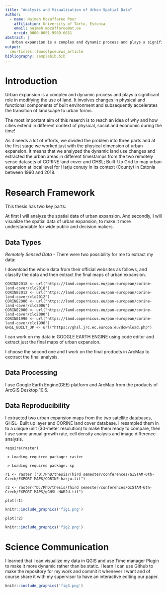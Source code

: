 ```yaml
---
title: "Analysis and Visualisation of Urban Spatial Data"
author:
  - name: Najmeh Mozaffaree Pour
    affiliation: University of Tartu, Estonia
    email: najmeh.mozaffaree@ut.ee
    orcid: 0000-0001-9969-6631
abstract: |
   Urban expansion is a complex and dynamic process and plays a significant role in modifying the use of land. The aim of this reaerch is to reach an idea of why and how cities extend in different context of physical, social and economic during the time.
output:
  ceurticles::twocolpceurws_article
bibliography: samplebib.bib
---
```


# Introduction

Urban expansion is a complex and dynamic process and plays a significant role in modifying the use of land. It involves changes in physical and functional components of built environment and subsequently accelerates the transition of landscape to urban forms.

The most important aim of this reaerch is to reach an idea of why and how cities extend in different context of physical, social and economic during the time!

As it needs a lot of efforts, we divided the problem into three parts and at the first stage we worked just with the physical dimension of urban expansion. It means that we analyzed the dynamic land use changes and extracted the urban areas in different timestamps from the two remotely sense datasets of CORINE land cover and GHSL; Built-Up Grid to map urban expansion at local level for Harju conuty in its context (County) in Estonia between 1990 and 2018.

# Research Framework

This thesis has two key parts:

At first I will analyze the spatial data of urban expansion. And secondly, I will visualize the spatial data of urban expansion, to make it more understandable for wide public and decision makers.

## Data Types

_Remotely Sensed Data_ - There were two possibility for me to extract my data:

I download the whole data from their official websites as follows, and classify the data and then extract the final maps of urban expansion.

```
CORINE2018 <- url("https://land.copernicus.eu/pan-european/corine-land-cover/clc2018")
CORINE2012 <- url("https://land.copernicus.eu/pan-european/corine-land-cover/clc2012")
CORINE2006 <- url("https://land.copernicus.eu/pan-european/corine-land-cover/clc2006")
CORINE2000 <- url("https://land.copernicus.eu/pan-european/corine-land-cover/clc2000")
CORINE1990 <- url("https://land.copernicus.eu/pan-european/corine-land-cover/clc1990")
GHSL_BUILT_UP <- url("https://ghsl.jrc.ec.europa.eu/download.php")
```

I can work on my data in GOOGLE EARTH ENGINE using code editor and extract just the final maps of urban expansion.

I choose the second one and I work on the final products in ArcMap to exctract the final analysis.

## Data Processing

I use Google Earth Engine(GEE) platform and ArcMap from the products of ArcGIS Desktop 10.6.

## Data Reproducibility

I extracted two urban expansion maps from the two satellite databases, GHSL- Built up layer and CORINE land cover database. I resampled them in to a unique unit (30-meter resolution) to make them ready to compare, then I use some annual growth rate, cell density analysis and image difference analysis.

```
require(raster)

 > Loading required package: raster

 > Loading required package: sp
```

```
r1 <- raster ("D:/PhD/thesis/Third semester/conferences/GISTAM-6th-Czech/EXPORT MAPS/CORINE-harju.tif")

r2 <- raster("D:/PhD/thesis/Third semester/conferences/GISTAM-6th-Czech/EXPORT MAPS/gGHSL-HARJU.tif")

plot(r1)
```

```r
knitr::include_graphics('fig1.png')
```

```
plot(r2)
```

```r
knitr::include_graphics('fig2.png')
```

# Science Communication

I learned that I can visualize my data in QGIS and use Time manager Plugin to make it more dynamic rather than be static. I learn I can use Github to make the repository for my work and commit it whenever I want and of course share it with my supervisor to have an interactive editing our paper.

```r
knitr::include_graphics('fig3.png')
```
